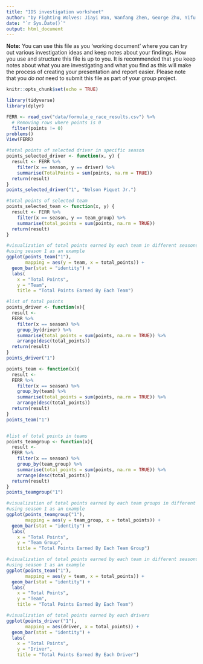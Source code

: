 ```yaml
---
title: "IDS investigation worksheet"
author: "by Fighting Wolves: Jiayi Wan, Wanfang Zhen, George Zhu, Yifu Li & Yunrui Lyu"
date: "`r Sys.Date()`"
output: html_document
---
```


**Note:** You can use this file as you 'working document' where you can try out various investigation ideas and keep notes about your findings. How you use and structure this file is up to you. It is recommended that you keep notes about what you are investigating and what you find as this will make the process of creating your presentation and report easier. Please note that you _do not_ need to submit this file as part of your group project.


```r
knitr::opts_chunk$set(echo = TRUE)
```


```r
library(tidyverse)
library(dplyr)

```


```r
FERR <- read_csv("data/formula_e_race_results.csv") %>% 
  # Removing rows where points is 0
  filter(points != 0)
problems()
View(FERR)

```

```r
#total points of selected driver in specific season
points_selected_driver <- function(x, y) {
  result <- FERR %>%
    filter(x == season, y == driver) %>% 
    summarise(TotalPoints = sum(points, na.rm = TRUE))
  return(result)
}
points_selected_driver("1", "Nelson Piquet Jr.")
```

```r
#total points of selected team
points_selected_team <- function(x, y) {
  result <- FERR %>%
    filter(x == season, y == team_group) %>% 
    summarise(total_points = sum(points, na.rm = TRUE))
  return(result)
}
```

```r
#visualization of total points earned by each team in different seasons
#using season 1 as an example
ggplot(points_team("1"),
       mapping = aes(y = team, x = total_points)) +
  geom_bar(stat = "identity") + 
  labs(
    x = "Total Points", 
    y = "Team",
    title = "Total Points Earned By Each Team")
```

```r
#list of total points 
points_driver <- function(x){
  result <- 
  FERR %>%
    filter(x == season) %>%
    group_by(driver) %>%
    summarise(total_points = sum(points, na.rm = TRUE)) %>%
    arrange(desc(total_points))
  return(result)
}
points_driver("1")
```

```r
points_team <- function(x){
  result <- 
  FERR %>%
    filter(x == season) %>%
    group_by(team) %>%
    summarise(total_points = sum(points, na.rm = TRUE)) %>%
    arrange(desc(total_points))
  return(result)
}
points_team("1")
```

```r

```


```r
#list of total points in teams
points_teamgroup <- function(x){
  result <- 
  FERR %>%
    filter(x == season) %>%
    group_by(team_group) %>%
    summarise(total_points = sum(points, na.rm = TRUE)) %>%
    arrange(desc(total_points))
  return(result)
}
points_teamgroup("1")
```

```r
#visualization of total points earned by each team groups in different seasons
#using season 1 as an example
ggplot(points_teamgroup("1"),
       mapping = aes(y = team_group, x = total_points)) +
  geom_bar(stat = "identity") + 
  labs(
    x = "Total Points", 
    y = "Team Group",
    title = "Total Points Earned By Each Team Group")
```

```r
#visualization of total points earned by each team in different seasons
#using season 1 as an example
ggplot(points_team("1"),
       mapping = aes(y = team, x = total_points)) +
  geom_bar(stat = "identity") + 
  labs(
    x = "Total Points", 
    y = "Team",
    title = "Total Points Earned By Each Team")
```



```r
#visualization of total points earned by each drivers
ggplot(points_driver("1"),
       mapping = aes(driver, x = total_points)) +
  geom_bar(stat = "identity") + 
  labs(
    x = "Total Points", 
    y = "Driver",
    title = "Total Points Earned By Each Driver")
```

